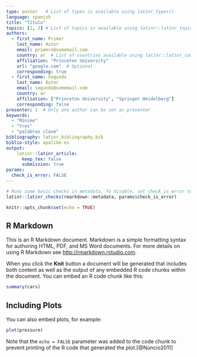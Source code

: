 ```yaml
---
type: poster   # List of types is available using latinr_types()
language: spanish
title: "Título"
topics: [1, 2] # List of topics is available using latinr::latinr_topics()
authors:
  - first_name: Primer
    last_name: Autor
    email: primero@somemail.com
    country: ar  # List of countries available using latinr::latinr_countries()
    affiliation: "Princeton University"
    url: "google.com"  # Optional 
    corresponding: true
  - first_name: Segundo 
    last_name: Autor
    email: segundo@somemail.com
    country: ar
    affiliation: ["Princeton University", "Springer Heidelberg"]
    corresponding: false
presenter: 1  # Only one author can be set as presenter
keywords: 
  - "Mínimo"
  - "tres"
  - "palabras clave"
bibliography: latinr_bibliography.bib
biblio-style: apalike-es   
output: 
    latinr::latinr_article:
      keep_tex: false
      submission: true
params: 
  check_is_error: FALSE
---
```



```r
# Runs some basic checks in metadata. To disable, set check_is_error to FALSE
latinr::latinr_checks(rmarkdown::metadata, params$check_is_error)
```


```r
knitr::opts_chunk$set(echo = TRUE)
```

## R Markdown



This is an R Markdown document. Markdown is a simple formatting syntax for authoring HTML, PDF, and MS Word documents. For more details on using R Markdown see <http://rmarkdown.rstudio.com>.

When you click the **Knit** button a document will be generated that includes both content as well as the output of any embedded R code chunks within the document. You can embed an R code chunk like this:

```r
summary(cars)
```

## Including Plots

You can also embed plots, for example:

```r
plot(pressure)
```

Note that the `echo = FALSE` parameter was added to the code chunk to prevent printing of the R code that generated the plot.[@Nuncio2011]
